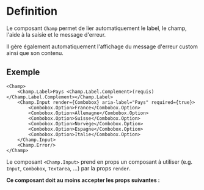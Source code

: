 
<Meta of={ChampStories} />

# Definition

Le composant `Champ` permet de lier automatiquement le label, le champ, l'aide à la saisie et le message d'erreur.

<Primary />

Il gère également automatiquement l'affichage du message d'erreur custom ainsi que son contenu.

<Canvas of={ChampStories.Required} />

## Exemple

```tsx
<Champ>
	<Champ.Label>Pays <Champ.Label.Complement>(requis)</Champ.Label.Complement></Champ.Label>
	<Champ.Input render={Combobox} aria-label="Pays" required={true}>
		<Combobox.Option>France</Combobox.Option>
		<Combobox.Option>Allemagne</Combobox.Option>
		<Combobox.Option>Suisse</Combobox.Option>
		<Combobox.Option>Norvège</Combobox.Option>
		<Combobox.Option>Espagne</Combobox.Option>
		<Combobox.Option>Italie</Combobox.Option>
	</Champ.Input>
	<Champ.Error/>
</Champ>
```

Le composant `<Champ.Input>` prend en props un composant à utiliser (e.g. `Input`, `Combobox`, `Textarea`, ...) par la props `render`.

**Ce composant doit au moins accepter les props suivantes :**
```ts
type ComponentChildrenPropsNecessary = {
	onChange?: (event: React.ChangeEvent<HTMLInputElement>, ...args: any[]) => void;
	onTouch?: (touched: boolean, ...args: any[]) => void
	ref?: React.Ref<HTMLInputElement>
	'aria-describedby'?: string
	id?: string
}
```
